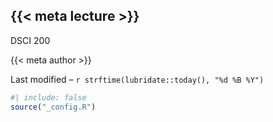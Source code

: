 ## {{< meta lecture >}} {.large background-image="gfx/smooths.svg" background-opacity="0.3" background-size="50%"}

[DSCI 200]{.secondary}

[{{< meta author >}}]{.secondary}

Last modified -- `r strftime(lubridate::today(), "%d %B %Y")`

```r
#| include: false
source("_config.R")
```

$$
\DeclareMathOperator*{\argmin}{argmin}
\DeclareMathOperator*{\argmax}{argmax}
\DeclareMathOperator*{\minimize}{minimize}
\DeclareMathOperator*{\maximize}{maximize}
\DeclareMathOperator*{\find}{find}
\DeclareMathOperator{\st}{subject\,\,to}
\newcommand{\E}{E}
\newcommand{\Expect}[1]{\E\left[ #1 \right]}
\newcommand{\Var}[1]{\mathrm{Var}\left[ #1 \right]}
\newcommand{\Cov}[2]{\mathrm{Cov}\left[#1,\ #2\right]}
\newcommand{\given}{\ \vert\ }
\newcommand{\X}{\mathbf{X}}
\newcommand{\x}{\mathbf{x}}
\newcommand{\y}{\mathbf{y}}
\newcommand{\P}{\mathcal{P}}
\newcommand{\R}{\mathbb{R}}
\newcommand{\norm}[1]{\left\lVert #1 \right\rVert}
\newcommand{\snorm}[1]{\lVert #1 \rVert}
\newcommand{\tr}[1]{\mbox{tr}(#1)}
\newcommand{\brt}{\widehat{\beta}^R_{s}}
\newcommand{\brl}{\widehat{\beta}^R_{\lambda}}
\newcommand{\bls}{\widehat{\beta}_{ols}}
\newcommand{\blt}{\widehat{\beta}^L_{s}}
\newcommand{\bll}{\widehat{\beta}^L_{\lambda}}
\newcommand{\U}{\mathbf{U}}
\newcommand{\D}{\mathbf{D}}
\newcommand{\V}{\mathbf{V}}
$$

